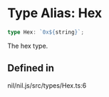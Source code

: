 # Type Alias: Hex

```ts
type Hex: `0x${string}`;
```

The hex type.

## Defined in

nil/nil.js/src/types/Hex.ts:6
